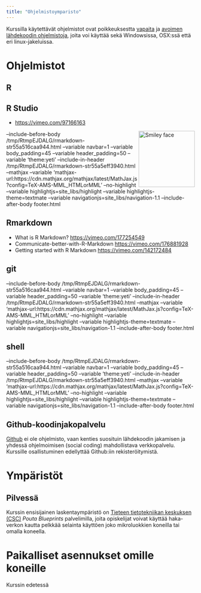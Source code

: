 ```yaml
---
title: "Ohjelmistoymparisto"
---
```


Kurssilla käytettävät ohjelmistot ovat poikkeuksestta [vapaita](https://fi.wikipedia.org/wiki/Vapaa_ohjelmisto) ja [avoimen lähdekoodin ohjelmistoja](https://fi.wikipedia.org/wiki/Avoin_l%C3%A4hdekoodi), joita voi käyttää sekä Windowsissa, OSX:ssä että eri linux-jakeluissa.


# Ohjelmistot


## R







## R Studio


- <https://vimeo.com/97166163>

<a href="https://www.r-project.org/">
<img src="https://www.r-project.org/logo/Rlogo.png" alt="Smiley face" style="float:right;width:150px;">
</a>

--include-before-body /tmp/RtmpEJDALG/rmarkdown-str55a516caa944.html --variable navbar=1 --variable body_padding=45 --variable header_padding=50 --variable 'theme:yeti' --include-in-header /tmp/RtmpEJDALG/rmarkdown-str55a5eff3940.html --mathjax --variable 'mathjax-url:https://cdn.mathjax.org/mathjax/latest/MathJax.js?config=TeX-AMS-MML_HTMLorMML' --no-highlight --variable highlightjs=site_libs/highlight --variable highlightjs-theme=textmate --variable navigationjs=site_libs/navigation-1.1 --include-after-body footer.html


## Rmarkdown

- What is R Markdown? <https://vimeo.com/177254549>
- Communicate-better-with-R-Markdown  <https://vimeo.com/176881928>
- Getting started with R Markdown  <https://vimeo.com/142172484>

## git

--include-before-body /tmp/RtmpEJDALG/rmarkdown-str55a516caa944.html --variable navbar=1 --variable body_padding=45 --variable header_padding=50 --variable 'theme:yeti' --include-in-header /tmp/RtmpEJDALG/rmarkdown-str55a5eff3940.html --mathjax --variable 'mathjax-url:https://cdn.mathjax.org/mathjax/latest/MathJax.js?config=TeX-AMS-MML_HTMLorMML' --no-highlight --variable highlightjs=site_libs/highlight --variable highlightjs-theme=textmate --variable navigationjs=site_libs/navigation-1.1 --include-after-body footer.html

## shell

--include-before-body /tmp/RtmpEJDALG/rmarkdown-str55a516caa944.html --variable navbar=1 --variable body_padding=45 --variable header_padding=50 --variable 'theme:yeti' --include-in-header /tmp/RtmpEJDALG/rmarkdown-str55a5eff3940.html --mathjax --variable 'mathjax-url:https://cdn.mathjax.org/mathjax/latest/MathJax.js?config=TeX-AMS-MML_HTMLorMML' --no-highlight --variable highlightjs=site_libs/highlight --variable highlightjs-theme=textmate --variable navigationjs=site_libs/navigation-1.1 --include-after-body footer.html

## Github-koodinjakopalvelu

[Github](https://github.com) ei ole ohjelmisto, vaan kenties suosituin lähdekoodin jakamisen ja yhdessä ohjelmoimisen (social coding) mahdollistava verkkopalvelu. Kurssille osallistuminen edellyttää Github:iin rekisteröitymistä.

# Ympäristöt

## Pilvessä

Kurssin ensisijainen laskentaympäristö on [Tieteen tietotekniikan keskuksen (CSC)](http://csc,fi) *Pouta Blueprints* palvelimilla, joita opiskelijat voivat käyttää haka-verkon kautta pelkkää selainta käyttöen joko mikroluokkien koneilla tai omalla koneella.


# Paikalliset asennukset omille koneille

Kurssin edetessä
